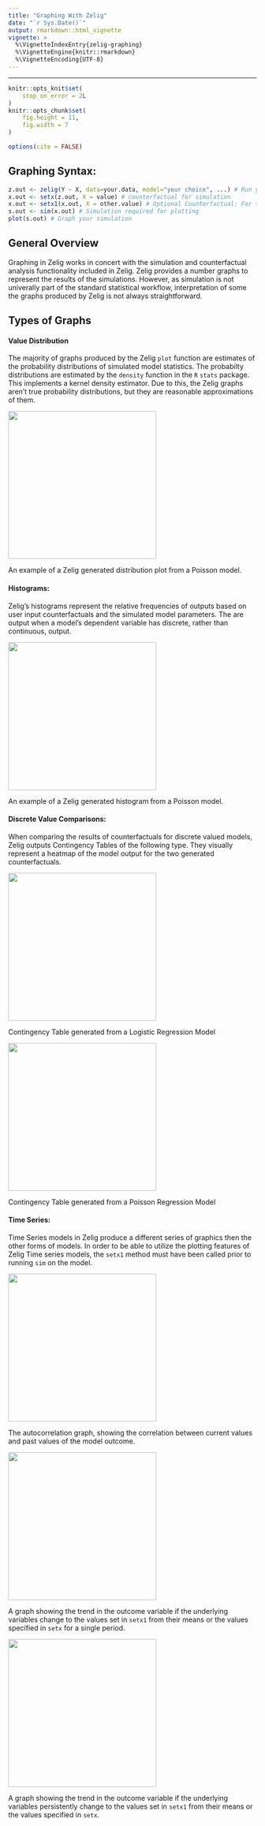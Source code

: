 ```yaml
---
title: "Graphing With Zelig"
date: "`r Sys.Date()`"
output: rmarkdown::html_vignette
vignette: >
  %\VignetteIndexEntry{zelig-graphing}
  %\VignetteEngine{knitr::rmarkdown}
  %\VignetteEncoding{UTF-8}
---
```

---

```r
knitr::opts_knit$set(
    stop_on_error = 2L
)
knitr::opts_chunk$set(
    fig.height = 11,
    fig.width = 7
)

options(cite = FALSE)
```

## Graphing Syntax:


```r
z.out <- zelig(Y ~ X, data=your.data, model="your choice", ...) # Run your model
x.out <- setx(z.out, X = value) # counterfactual for simulation
x.out <- setx1(x.out, X = other.value) # Optional Counterfactual: For time series and first differences
s.out <- sim(x.out) # Simulation required for plotting
plot(s.out) # Graph your simulation
```


## General Overview

Graphing in Zelig works in concert with the simulation and counterfactual analysis functionality included in Zelig. Zelig provides a number graphs to represent the results of the simulations. However, as simulation is not univerally part of the standard statistical workflow, interpretation of some the graphs produced by Zelig is not always straightforward.  

## Types of Graphs

#### Value Distribution

The majority of graphs produced by the Zelig `plot` function are estimates of the probability distributions of simulated model statistics. The probabilty distributions are estimated by the `density` function in the `R` `stats` package. This implements a kernel density estimator. Due to this, the Zelig graphs aren't true probability distributions, but they are reasonable approximations of them.

<img src="Density.png" height="300" />

An example of a Zelig generated distribution plot from a Poisson model.

#### Histograms:

Zelig's histograms represent the relative frequencies of outputs based on user input counterfactuals and the simulated model parameters. The are output when a model's dependent variable has discrete, rather than continuous, output.

<img src="Histogram.png" height="300"/>

An example of a Zelig generated histogram from a Poisson model.

#### Discrete Value Comparisons:

When comparing the results of counterfactuals for discrete valued models, Zelig outputs Contingency Tables of the following type. They visually represent a heatmap of the model output for the two generated counterfactuals.

<img src="Logit Comparison.png" height="300"/>

Contingency Table generated from a Logistic Regression Model

<img src="Poisson Comparison.png" height="300"/>

Contingency Table generated from a Poisson Regression Model

#### Time Series:

Time Series models in Zelig produce a different series of graphics then the other forms of models. In order to be able to utilize the plotting features of Zelig Time series models, the  `setx1` method must have been called prior to running `sim` on the model.

<img src="Correlelogram.png" height="300"/>

The autocorrelation graph, showing the correlation between current values and past values of the model outcome.

<img src="Shock trend.png" height="300"/>

A graph showing the trend in the outcome variable if the underlying variables change to the values set in `setx1` from their means or the values specified in `setx` for a single period.

<img src="Shift trend.png" height="300"/>

A graph showing the trend in the outcome variable if the underlying variables persistently change to the values set in `setx1` from their means or the values specified in `setx`.


<!--- ### Customizing Zelig Graphs --->


